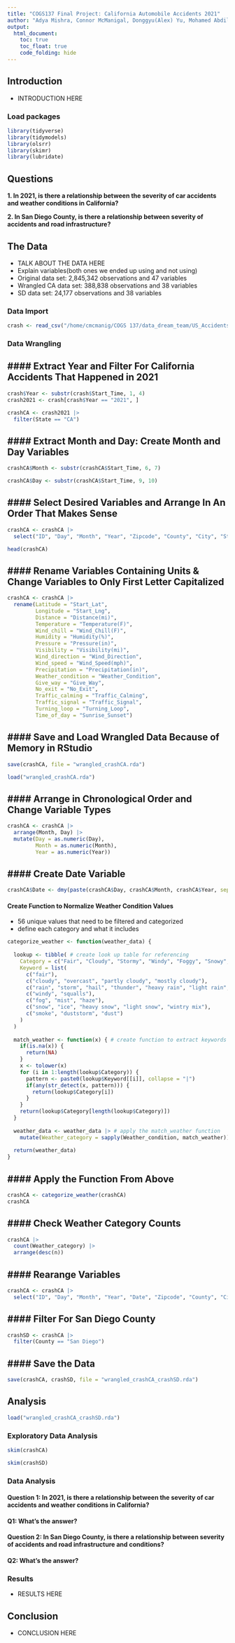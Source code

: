 ```yaml
---
title: "COGS137 Final Project: California Automobile Accidents 2021"
author: "Adya Mishra, Connor McManigal, Donggyu(Alex) Yu, Mohamed Abdilahi - Data Dream Team"
output: 
  html_document:
    toc: true
    toc_float: true
    code_folding: hide
---
```


## Introduction
- INTRODUCTION HERE

### Load packages
```r
library(tidyverse)
library(tidymodels)
library(olsrr)
library(skimr)
library(lubridate)
```

## Questions

**1. In 2021, is there a relationship between the severity of car accidents and weather conditions in California?**

**2. In San Diego County, is there a relationship between severity of accidents and road infrastructure?**

## The Data
- TALK ABOUT THE DATA HERE
- Explain variables(both ones we ended up using and not using)
- Original data set: 2,845,342 observations and 47 variables
- Wrangled CA data set: 388,838 observations and 38 variables
- SD data set: 24,177 observations and 38 variables

### Data Import
```r
crash <- read_csv("/home/cmcmanig/COGS 137/data_dream_team/US_Accidents_Dec21_updated.csv")
```

### Data Wrangling

#### Extract Year and Filter For California Accidents That Happened in 2021
- 
```r
crash$Year <- substr(crash$Start_Time, 1, 4)
crash2021 <- crash[crash$Year == "2021", ]

crashCA <- crash2021 |>
  filter(State == "CA")
```

#### Extract Month and Day: Create Month and Day Variables
- 
```r
crashCA$Month <- substr(crashCA$Start_Time, 6, 7)
```

```r
crashCA$Day <- substr(crashCA$Start_Time, 9, 10)
```

#### Select Desired Variables and Arrange In An Order That Makes Sense
- 
```r
crashCA <- crashCA |>
  select("ID", "Day", "Month", "Year", "Zipcode", "County", "City", "Street", "Severity", "Start_Lat", "Start_Lng", "Distance(mi)", "Side", "Sunrise_Sunset", "Temperature(F)", "Wind_Chill(F)", "Humidity(%)", "Pressure(in)", "Visibility(mi)", "Wind_Direction", "Wind_Speed(mph)", "Precipitation(in)", "Weather_Condition", "Amenity", "Bump", "Crossing", "Give_Way", "Junction", "No_Exit", "Railway", "Roundabout", "Station", "Stop", "Traffic_Calming", "Traffic_Signal", "Turning_Loop")

head(crashCA)
```

#### Rename Variables Containing Units & Change Variables to Only First Letter Capitalized 
- 
```r
crashCA <- crashCA |>
  rename(Latitude = "Start_Lat",
         Longitude = "Start_Lng",
         Distance = "Distance(mi)",
         Temperature = "Temperature(F)",
         Wind_chill = "Wind_Chill(F)",
         Humidity = "Humidity(%)",
         Pressure = "Pressure(in)",
         Visibility = "Visibility(mi)",
         Wind_direction = "Wind_Direction",
         Wind_speed = "Wind_Speed(mph)",
         Precipitation = "Precipitation(in)",
         Weather_condition = "Weather_Condition",
         Give_way = "Give_Way",
         No_exit = "No_Exit",
         Traffic_calming = "Traffic_Calming",
         Traffic_signal = "Traffic_Signal",
         Turning_loop = "Turning_Loop",
         Time_of_day = "Sunrise_Sunset")
```

#### Save and Load Wrangled Data Because of Memory in RStudio
- 
```r
save(crashCA, file = "wrangled_crashCA.rda")
```

```r
load("wrangled_crashCA.rda")
```

#### Arrange in Chronological Order and Change Variable Types
- 
```r
crashCA <- crashCA |>
  arrange(Month, Day) |>
  mutate(Day = as.numeric(Day),
         Month = as.numeric(Month),
         Year = as.numeric(Year))
```

#### Create Date Variable
-
```r
crashCA$Date <- dmy(paste(crashCA$Day, crashCA$Month, crashCA$Year, sep = "-"))
```

#### Create Function to Normalize Weather Condition Values
- 56 unique values that need to be filtered and categorized
- define each category and what it includes
```r
categorize_weather <- function(weather_data) {
  
  lookup <- tibble( # create look up table for referencing
    Category = c("Fair", "Cloudy", "Stormy", "Windy", "Foggy", "Snowy", "Other"),
    Keyword = list(
      c("fair"),
      c("cloudy", "overcast", "partly cloudy", "mostly cloudy"),
      c("rain", "storm", "hail", "thunder", "heavy rain", "light rain", "heavy rain", "precipitation", "rain shower", "showers", "drizzle"),
      c("windy", "squalls"),
      c("fog", "mist", "haze"),
      c("snow", "ice", "heavy snow", "light snow", "wintry mix"),
      c("smoke", "duststorm", "dust")
    )
  )
  
  match_weather <- function(x) { # create function to extract keywords and place in proper weather category
    if(is.na(x)) {
      return(NA)
    }
    x <- tolower(x)
    for (i in 1:length(lookup$Category)) {
      pattern <- paste0(lookup$Keyword[[i]], collapse = "|")
      if(any(str_detect(x, pattern))) {
        return(lookup$Category[i])
      }
    }
    return(lookup$Category[length(lookup$Category)])
  }
  
  weather_data <- weather_data |> # apply the match_weather function
    mutate(Weather_category = sapply(Weather_condition, match_weather)) # create new variable(Weather_category) that takes in Weather_condition and applies function on its values
  
  return(weather_data)
}
```

#### Apply the Function From Above
- 
```r
crashCA <- categorize_weather(crashCA)
crashCA
```

#### Check Weather Category Counts
- 
```r
crashCA |>
  count(Weather_category) |>
  arrange(desc(n))
```

#### Rearange Variables
- 
```r
crashCA <- crashCA |>
  select("ID", "Day", "Month", "Year", "Date", "Zipcode", "County", "City", "Street", "Severity", "Latitude", "Longitude", "Distance", "Side", "Time_of_day", "Temperature", "Wind_chill", "Humidity", "Pressure", "Visibility", "Wind_direction", "Wind_speed", "Precipitation", "Weather_condition", "Weather_category", "Amenity", "Bump", "Crossing", "Give_way", "Junction", "No_exit", "Railway", "Roundabout", "Station", "Stop", "Traffic_calming", "Traffic_signal", "Turning_loop")
```

#### Filter For San Diego County
- 
```r
crashSD <- crashCA |>
  filter(County == "San Diego")
```

#### Save the Data
- 
```r
save(crashCA, crashSD, file = "wrangled_crashCA_crashSD.rda")
```


## Analysis
```r
load("wrangled_crashCA_crashSD.rda")
```

### Exploratory Data Analysis

```r
skim(crashCA)
```

```r
skim(crashSD)
```


### Data Analysis

#### Question 1: In 2021, is there a relationship between the severity of car accidents and weather conditions in California?



#### Q1: What's the answer?


#### Question 2: In San Diego County, is there a relationship between severity of accidents and road infrastructure and conditions?



#### Q2: What's the answer?



### Results
- RESULTS HERE

## Conclusion
- CONCLUSION HERE
